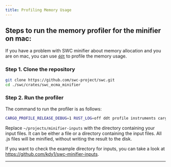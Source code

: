 ```yaml
---
title: Profiling Memory Usage
---
```


## Steps to run the memory profiler for the minifier on mac:

If you have a problem with SWC minifier about memory allocation and you are on mac, you can use [`ddt`][] to profile the memory usage.

### Step 1. Clone the repository

```bash
git clone https://github.com/swc-project/swc.git
cd ./swc/crates/swc_ecma_minifier
```

### Step 2. Run the profiler

The command to run the profiler is as follows:

```bash
CARGO_PROFILE_RELEASE_DEBUG=1 RUST_LOG=off ddt profile instruments cargo -t 'Memory' --release --features concurrent --example minify-all -- ~/projects/minifier-inputs  to the directory containing your input files. It can be either a file or a directory containing the input files. All .js files will be minified (without writing the result to the disk)
```

Replace `~/projects/minifier-inputs` with the directory containing your input files. It can be either a file or a directory containing the input files.
All .js files will be minified, without writing the result to the disk.

If you want to check the example directory for inputs, you can take a look at https://github.com/kdy1/swc-minifier-inputs.

---

[`ddt`]: https://github.com/swc-project/ddt
